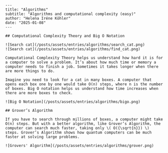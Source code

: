 ```
---
title: "Algorithms"
subtitle: "Algorithms and computational complexity (easy)"
author: "Helena Iréne Köhler"
date: "2025-01-08"
---

## Computational Complexity Theory and Big O Notation

![Search cat](/posts/assets/entries/algorithms/search_cat.png)
![Search cat](/posts/assets/entries/algorithms/find_cat.png)

Computational Complexity Theory helps us understand how hard it is for a computer to solve a problem. It’s about how much time or memory a computer needs to finish a job. Sometimes it takes longer when there are more things to do.

Imagine you need to look for a cat in many boxes. A computer that opens each box one by one would take O(n) steps, where n is the number of boxes. Big O notation helps us understand how time increases when there are more boxes to check.

![Big O Notation](/posts/assets/entries/algorithms/bigo.png)

## Grover’s Algorithm

If you have to search through millions of boxes, a computer might take O(n) steps. But with a better algorithm, like Grover’s Algorithm, the computer can search much faster, taking only \( O({\sqrt{n}}) \) steps. Grover’s Algorithm shows how quantum computers can be much faster at solving large problems.

![Grovers' Algorithm](/posts/assets/entries/algorithms/grover.png)

```
